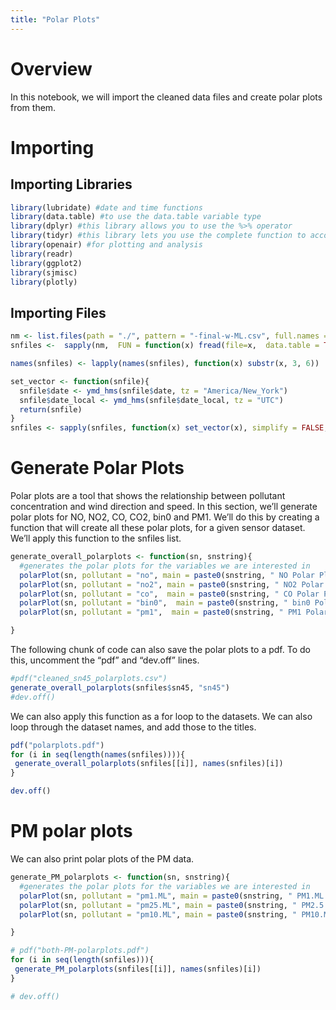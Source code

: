 ```yaml
---
title: "Polar Plots"
---
```


# Overview 

In this notebook, we will import the cleaned data files and create polar plots from them. 

# Importing 

## Importing Libraries 

```r
library(lubridate) #date and time functions 
library(data.table) #to use the data.table variable type
library(dplyr) #this library allows you to use the %>% operator
library(tidyr) #this library lets you use the complete function to account for time syncing
library(openair) #for plotting and analysis
library(readr)
library(ggplot2)
library(sjmisc)
library(plotly)
```

## Importing Files 

```r
nm <- list.files(path = "./", pattern = "-final-w-ML.csv", full.names = TRUE)
snfiles <-  sapply(nm,  FUN = function(x) fread(file=x,  data.table = TRUE), simplify = FALSE,USE.NAMES = TRUE)
```

```r
names(snfiles) <- lapply(names(snfiles), function(x) substr(x, 3, 6)) 
```


```r
set_vector <- function(snfile){
  snfile$date <- ymd_hms(snfile$date, tz = "America/New_York")
  snfile$date_local <- ymd_hms(snfile$date_local, tz = "UTC")
  return(snfile)
}
snfiles <- sapply(snfiles, function(x) set_vector(x), simplify = FALSE,USE.NAMES = TRUE)
```

# Generate Polar Plots 

Polar plots are a tool that shows the relationship between pollutant concentration and wind direction and speed. In this section, we'll generate polar plots for NO, NO2, CO, CO2, bin0 and PM1. We'll do this by creating a function that will create all these polar plots, for a given sensor dataset. We'll apply this function to the snfiles list. 

```r
generate_overall_polarplots <- function(sn, snstring){
  #generates the polar plots for the variables we are interested in 
  polarPlot(sn, pollutant = "no", main = paste0(snstring, " NO Polar Plot", sep= " "))
  polarPlot(sn, pollutant = "no2", main = paste0(snstring, " NO2 Polar Plot", sep= " "))
  polarPlot(sn, pollutant = "co",  main = paste0(snstring, " CO Polar Plot", sep= " "))
  polarPlot(sn, pollutant = "bin0",  main = paste0(snstring, " bin0 Polar Plot", sep= " "))
  polarPlot(sn, pollutant = "pm1",  main = paste0(snstring, " PM1 Polar Plot", sep= " "))

}
```

The following chunk of code can also save the polar plots to a pdf. To do this, uncomment the "pdf" and "dev.off" lines. 

```r
#pdf("cleaned_sn45_polarplots.csv")
generate_overall_polarplots(snfiles$sn45, "sn45")
#dev.off()
```

We can also apply this function as a for loop to the datasets. We can also loop through the dataset names, and add those to the titles. 

```r
pdf("polarplots.pdf")
for (i in seq(length(names(snfiles)))){
 generate_overall_polarplots(snfiles[[i]], names(snfiles)[i])
}

dev.off()
```

# PM polar plots 

We can also print polar plots of the PM data.

```r
generate_PM_polarplots <- function(sn, snstring){
  #generates the polar plots for the variables we are interested in 
  polarPlot(sn, pollutant = "pm1.ML", main = paste0(snstring, " PM1.ML Polar Plot", sep= " "))
  polarPlot(sn, pollutant = "pm25.ML", main = paste0(snstring, " PM2.5.ML Polar Plot", sep= " "))
  polarPlot(sn, pollutant = "pm10.ML", main = paste0(snstring, " PM10.ML Polar Plot", sep= " "))

}
```

```r
# pdf("both-PM-polarplots.pdf")
for (i in seq(length(snfiles))){
 generate_PM_polarplots(snfiles[[i]], names(snfiles)[i])
}

# dev.off()
```

